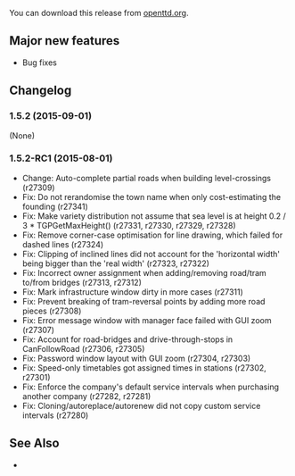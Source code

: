 {{en/-}}
{{en/OTTDVersions}}
{{en/release|prev=OpenTTD 1.5.1|next=OpenTTD 1.5.3|date=2015-09-01}}

You can download this release from [http://www.openttd.org/en/download-stable/1.5.2 openttd.org].

==Major new features==
* Bug fixes

==Changelog==
===1.5.2 (2015-09-01)===
(None)

===1.5.2-RC1 (2015-08-01)===
* Change: Auto-complete partial roads when building level-crossings {{en/Flyspray|6283}} (r27309)
* Fix: Do not rerandomise the town name when only cost-estimating the founding {{en/Flyspray|6332}} (r27341)
* Fix: Make variety distribution not assume that sea level is at height 0.2 / 3 * TGPGetMaxHeight() {{en/Flyspray|6335}} (r27331, r27330, r27329, r27328)
* Fix: Remove corner-case optimisation for line drawing, which failed for dashed lines  (r27324)
* Fix: Clipping of inclined lines did not account for the 'horizontal width' being bigger than the 'real width' (r27323, r27322)
* Fix: Incorrect owner assignment when adding/removing road/tram to/from bridges {{en/Flyspray|6317}} (r27313, r27312)
* Fix: Mark infrastructure window dirty in more cases (r27311)
* Fix: Prevent breaking of tram-reversal points by adding more road pieces {{en/Flyspray|6283}} (r27308)
* Fix: Error message window with manager face failed with GUI zoom {{en/Flyspray|6259}} (r27307)
* Fix: Account for road-bridges and drive-through-stops in CanFollowRoad {{en/Flyspray|6320}} (r27306, r27305)
* Fix: Password window layout with GUI zoom {{en/Flyspray|6321}} (r27304, r27303)
* Fix: Speed-only timetables got assigned times in stations {{en/Flyspray|6313}} (r27302, r27301)
* Fix: Enforce the company's default service intervals when purchasing another company {{en/Flyspray|6254}} (r27282, r27281)
* Fix: Cloning/autoreplace/autorenew did not copy custom service intervals (r27280)

==See Also==
* {{en/OTTDNewsArticle|221|The 1.5.2 news article}}